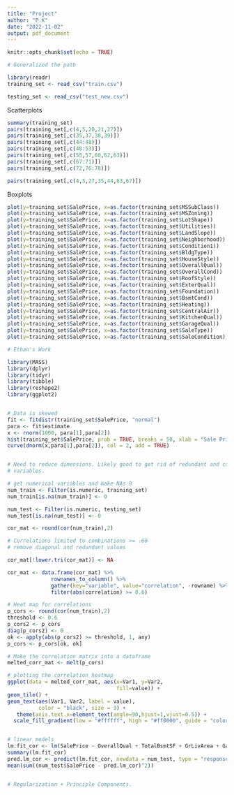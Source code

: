 ```yaml
---
title: "Project"
author: "P.K"
date: "2022-11-02"
output: pdf_document
---
```


```r
knitr::opts_chunk$set(echo = TRUE)
```

```r

# Generalized the path

library(readr)
training_set <- read_csv("train.csv")

testing_set <- read_csv("test_new.csv")

```

Scatterplots

```r
summary(training_set)
pairs(training_set[,c(4,5,20,21,27)])
pairs(training_set[,c(35,37,38,39)])
pairs(training_set[,c(44:48)])
pairs(training_set[,c(48:53)])
pairs(training_set[,c(55,57,60,62,63)])
pairs(training_set[,c(67:71)])
pairs(training_set[,c(72,76:78)])

pairs(training_set[,c(4,5,27,35,44,63,67)])
```

Boxplots

```r
plot(y=training_set$SalePrice, x=as.factor(training_set$MSSubClass))
plot(y=training_set$SalePrice, x=as.factor(training_set$MSZoning))
plot(y=training_set$SalePrice, x=as.factor(training_set$LotShape))
plot(y=training_set$SalePrice, x=as.factor(training_set$Utilities))
plot(y=training_set$SalePrice, x=as.factor(training_set$LandSlope))
plot(y=training_set$SalePrice, x=as.factor(training_set$Neighborhood))
plot(y=training_set$SalePrice, x=as.factor(training_set$Condition1))
plot(y=training_set$SalePrice, x=as.factor(training_set$BldgType))
plot(y=training_set$SalePrice, x=as.factor(training_set$HouseStyle))
plot(y=training_set$SalePrice, x=as.factor(training_set$OverallQual))
plot(y=training_set$SalePrice, x=as.factor(training_set$OverallCond))
plot(y=training_set$SalePrice, x=as.factor(training_set$RoofStyle))
plot(y=training_set$SalePrice, x=as.factor(training_set$ExterQual))
plot(y=training_set$SalePrice, x=as.factor(training_set$Foundation))
plot(y=training_set$SalePrice, x=as.factor(training_set$BsmtCond))
plot(y=training_set$SalePrice, x=as.factor(training_set$Heating))
plot(y=training_set$SalePrice, x=as.factor(training_set$CentralAir))
plot(y=training_set$SalePrice, x=as.factor(training_set$KitchenQual))
plot(y=training_set$SalePrice, x=as.factor(training_set$GarageQual))
plot(y=training_set$SalePrice, x=as.factor(training_set$SaleType))
plot(y=training_set$SalePrice, x=as.factor(training_set$SaleCondition))
```


```r

# Ethan's Work

library(MASS)
library(dplyr)
library(tidyr)
library(tibble)
library(reshape2)
library(ggplot2)


# Data is skewed
fit <- fitdistr(training_set$SalePrice, "normal")
para <- fit$estimate
x <- rnorm(1000, para[1],para[2])
hist(training_set$SalePrice, prob = TRUE, breaks = 50, xlab = "Sale Price ($)", ylab = "Density")
curve(dnorm(x,para[1],para[2]), col = 2, add = TRUE)


# Need to reduce dimensions. Likely good to get rid of redundant and correlated 
# variables.

# get numerical variables and make NAs 0
num_train <- Filter(is.numeric, training_set)
num_train[is.na(num_train)] <- 0

num_test <- Filter(is.numeric, testing_set)
num_test[is.na(num_test)] <- 0

cor_mat <- round(cor(num_train),2)

# Correlations limited to combinations >= .60
# remove diagonal and redundant values

cor_mat[!lower.tri(cor_mat)] <- NA 

cor_mat <- data.frame(cor_mat) %>%
              rownames_to_column() %>%
              gather(key="variable", value="correlation", -rowname) %>%
              filter(abs(correlation) >= 0.6)

# Heat map for correlations
p_cors <- round(cor(num_train),2)
threshold <- 0.6
p_cors2 <- p_cors
diag(p_cors2) <- 0
ok <- apply(abs(p_cors2) >= threshold, 1, any)
p_cors <- p_cors[ok, ok]

# Make the correlation matrix into a dataframe
melted_corr_mat <- melt(p_cors)

# plotting the correlation heatmap
ggplot(data = melted_corr_mat, aes(x=Var1, y=Var2,
                                   fill=value)) +
geom_tile() +
geom_text(aes(Var1, Var2, label = value),
          color = "black", size = 3) +
   theme(axis.text.x=element_text(angle=90,hjust=1,vjust=0.5)) +
  scale_fill_gradient(low = "#ffffff", high = "#ff0000", guide = "colorbar")


# linear models
lm.fit_cor <- lm(SalePrice ~ OverallQual + TotalBsmtSF + GrLivArea + GarageCars, data = num_train)
summary(lm.fit_cor)
pred.lm_cor <- predict(lm.fit_cor, newdata = num_test, type = "response")
mean(sum((num_test$SalePrice - pred.lm_cor)^2))


# Regularization + Principle Components.
```
